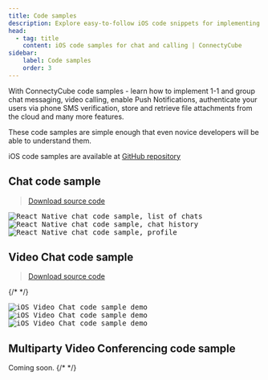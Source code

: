 ```yaml
---
title: Code samples
description: Explore easy-to-follow iOS code snippets for implementing chat, video calling, and push notifications using ConnectyCube SDK
head:
  - tag: title
    content: iOS code samples for chat and calling | ConnectyCube
sidebar: 
    label: Code samples
    order: 3
---
```


With ConnectyCube code samples - learn how to implement 1-1 and group chat messaging, video calling, enable Push Notifications, authenticate your users via phone SMS verification, store and retrieve file attachments from the cloud and many more features.

These code samples are simple enough that even novice developers will be able to understand them.

iOS code samples are available at [GitHub repository](https://github.com/ConnectyCube/connectycube-ios-samples)

## Chat code sample

> [Download source code](https://github.com/ConnectyCube/connectycube-ios-samples/tree/master/SampleChat)

<div class="img-container">
  <kbd class="img-wrapper"><img class="img-mobile-sample" src="/images/code_samples/reactnative/reactnative_codesample_chat_chats.jpg" alt="React Native chat code sample, list of chats" /></kbd>
  <kbd class="img-wrapper"><img class="img-mobile-sample" src="/images/code_samples/reactnative/reactnative_codesample_chat_chat.jpg" alt="React Native chat code sample, chat history" /></kbd>
  <kbd class="img-wrapper"><img class="img-mobile-sample" src="/images/code_samples/reactnative/reactnative_codesample_chat_profile.jpg" alt="React Native chat code sample, profile" /></kbd>
</div>


## Video Chat code sample

> [Download source code](https://github.com/ConnectyCube/connectycube-ios-samples/tree/master/SampleVideoChat)

{/* <!---![iOS Video Chat code sample demo](/images/code_samples/ios_codesample_videochat_swift_demo1.png ':size=200%')--> */}

<div class="img-container">
  <kbd class="img-wrapper"><img class="img-mobile-sample" src="/images/code_samples/ios/ios_codesample_video_login.PNG" alt="iOS Video Chat code sample demo" /></kbd>
  <kbd class="img-wrapper"><img class="img-mobile-sample" src="/images/code_samples/ios/ios_codesample_video_select_users.PNG" alt="iOS Video Chat code sample demo" /></kbd>
  <kbd class="img-wrapper"><img class="img-mobile-sample" src="/images/code_samples/ios/ios_codesample_video_video.PNG" alt="iOS Video Chat code sample demo" /></kbd>
</div>

## Multiparty Video Conferencing code sample

Coming soon. 
{/* <!---![iOS Video Conferencing code sample demo](/images/code_samples/ios_codesample_multipartyVideoConferencing_demo.png ':size=200%')--> */}
